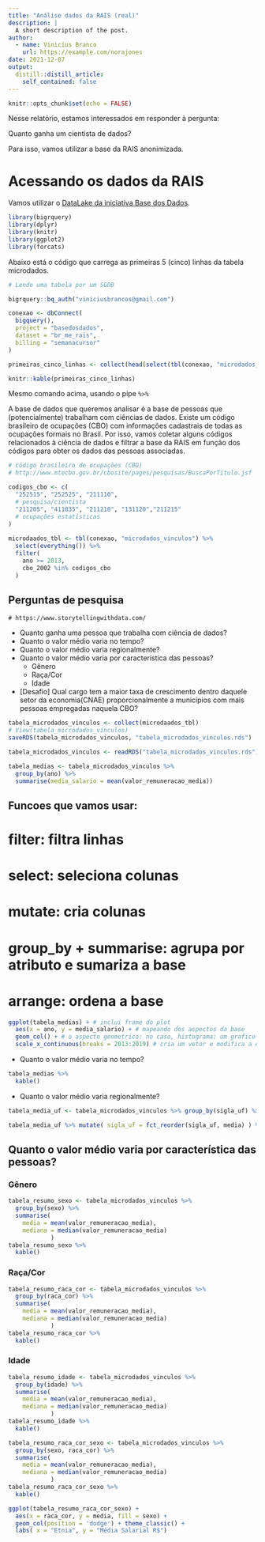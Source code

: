 ```yaml
---
title: "Análise dados da RAIS (real)"
description: |
  A short description of the post.
author:
  - name: Vinicius Branco
    url: https://example.com/norajones
date: 2021-12-07
output:
  distill::distill_article:
    self_contained: false
---
```



```r
knitr::opts_chunk$set(echo = FALSE)
```

Nesse relatório, estamos interessados em responder à pergunta: 

Quanto ganha um cientista de dados?

Para isso, vamos utilizar a base da RAIS anonimizada.

# Acessando os dados da RAIS

Vamos utilizar o [DataLake da iniciativa Base dos Dados](https://basedosdados.org/dataset/br-me-rais). 

```r
library(bigrquery)
library(dplyr)
library(knitr)
library(ggplot2)
library(forcats)
```
Abaixo está o código que carrega as primeiras 5 (cinco) linhas da tabela microdados.

```r
# Lendo uma tabela por um SGDB

bigrquery::bq_auth("viniciusbrancos@gmail.com")

conexao <- dbConnect(
  bigquery(),
  project = "basedosdados",
  dataset = "br_me_rais",
  billing = "semanacursor"
)

primeiras_cinco_linhas <- collect(head(select(tbl(conexao, "microdados_vinculos"), everything()), 5))

knitr::kable(primeiras_cinco_linhas)

```

Mesmo comando acima, usando o pipe `%>%`


A base de dados que queremos analisar é a base de pessoas que (potencialmente) trabalham com ciências de dados. Existe um código brasileiro de ocupações (CBO) com informações cadastrais de todas as ocupações formais no Brasil. Por isso, vamos coletar alguns códigos relacionados à ciência de dados e filtrar a base da RAIS em função dos códigos para obter os dados das pessoas associadas.



```r
# código brasileiro de ocupações (CBO)
# http://www.mtecbo.gov.br/cbosite/pages/pesquisas/BuscaPorTitulo.jsf

codigos_cbo <- c(
  "252515", "252525", "211110", 
  # pesquisa/cientista 
  "211205", "411035", "211210", "131120","211215" 
  # ocupações estatísticas
)
  
microdaados_tbl <- tbl(conexao, "microdados_vinculos") %>% 
  select(everything()) %>% 
  filter(
    ano >= 2013,
    cbo_2002 %in% codigos_cbo
  )

```

## Perguntas de pesquisa
```
# https://www.storytellingwithdata.com/
```

- Quanto ganha uma pessoa que trabalha com ciência de dados?
- Quanto o valor médio varia no tempo?
- Quanto o valor médio varia regionalmente?
- Quanto o valor médio varia por característica das pessoas?
    - Gênero
    - Raça/Cor
    - Idade
    
- [Desafio] Qual cargo tem a maior taxa de crescimento dentro daquele setor da economia(CNAE) proporcionalmente a municípios com mais pessoas empregadas naquela CBO?

```r
tabela_microdados_vinculos <- collect(microdaados_tbl)
# View(tabela_microdados_vinculos)
saveRDS(tabela_microdados_vinculos, "tabela_microdados_vinculos.rds")
```



```r
tabela_microdados_vinculos <- readRDS("tabela_microdados_vinculos.rds")

tabela_medias <- tabela_microdados_vinculos %>%
  group_by(ano) %>%
  summarise(media_salario = mean(valor_remuneracao_media))
```

## Funcoes que vamos usar:
# filter: filtra linhas
# select: seleciona colunas
# mutate: cria colunas
# group_by + summarise: agrupa por atributo e sumariza a base
# arrange: ordena a base

```r

ggplot(tabela_medias) + # inclui frame do plot
  aes(x = ano, y = media_salario) + # mapeando dos aspectos da base
  geom_col() + # o aspecto geometrico: no caso, histograma: um grafico de colunas. o geom_bar faz contagem dos dados
  scale_x_continuous(breaks = 2013:2019) # cria um vetor e modifica a escala do eixo x
```

- Quanto o valor médio varia no tempo?
```r
tabela_medias %>% 
  kable()
```

- Quanto o valor médio varia regionalmente?
```r
tabela_media_uf <- tabela_microdados_vinculos %>% group_by(sigla_uf) %>% summarise( media = mean(valor_remuneracao_media) )
```
```r
tabela_media_uf %>% mutate( sigla_uf = fct_reorder(sigla_uf, media) ) %>% ggplot(aes(x = sigla_uf, y = media)) + geom_col()
```

## Quanto o valor médio varia por característica das pessoas?
### Gênero

```r
tabela_resumo_sexo <- tabela_microdados_vinculos %>% 
  group_by(sexo) %>% 
  summarise(
    media = mean(valor_remuneracao_media),
    mediana = median(valor_remuneracao_media)
            )
tabela_resumo_sexo %>% 
  kable()
```


### Raça/Cor

```r
tabela_resumo_raca_cor <- tabela_microdados_vinculos %>% 
  group_by(raca_cor) %>% 
  summarise(
    media = mean(valor_remuneracao_media),
    mediana = median(valor_remuneracao_media)
            )
tabela_resumo_raca_cor %>% 
  kable()
```

### Idade

```r
tabela_resumo_idade <- tabela_microdados_vinculos %>% 
  group_by(idade) %>% 
  summarise(
    media = mean(valor_remuneracao_media),
    mediana = median(valor_remuneracao_media)
            )
tabela_resumo_idade %>% 
  kable()
```
    
```r
tabela_resumo_raca_cor_sexo <- tabela_microdados_vinculos %>% 
  group_by(sexo, raca_cor) %>% 
  summarise(
    media = mean(valor_remuneracao_media),
    mediana = median(valor_remuneracao_media)
            )
tabela_resumo_raca_cor_sexo %>% 
  kable()  
```

```r
ggplot(tabela_resumo_raca_cor_sexo) + 
  aes(x = raca_cor, y = media, fill = sexo) + 
  geom_col(position = 'dodge') + theme_classic() + 
  labs( x = "Etnia", y = "Média Salarial R$")
```
















